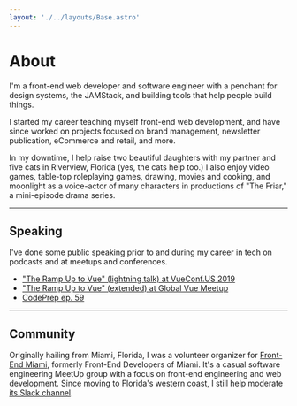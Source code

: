 ```yaml
---
layout: './../layouts/Base.astro'
---
```


<h1 class="display">About</h1>

I'm a front-end web developer and software engineer with a penchant for design systems, the JAMStack, and building tools that help people build things.

I started my career teaching myself front-end web development, and have since worked on projects focused on brand management, newsletter publication, eCommerce and retail, and more.

In my downtime, I help raise two beautiful daughters with my partner and five cats in Riverview, Florida (yes, the cats help too.) I also enjoy video games, table-top roleplaying games, drawing, movies and cooking, and moonlight as a voice-actor of many characters in productions of "The Friar," a mini-episode drama series.

---

## Speaking

I've done some public speaking prior to and during my career in tech on podcasts and at meetups and conferences.

 - ["The Ramp Up to Vue" (lightning talk) at VueConf.US 2019](https://www.youtube.com/watch?v=q0UJSePrEg0)
 - ["The Ramp Up to Vue" (extended) at Global Vue Meetup](https://www.youtube.com/watch?v=yOASfLYiwU4)
 - [CodePrep ep. 59](https://www.codeprep.io/podcast/059/)

---

## Community

Originally hailing from Miami, Florida, I was a volunteer organizer for [Front-End Miami](https://frontend.miami/), formerly Front-End Developers of Miami. It's a casual software engineering MeetUp group with a focus on front-end engineering and web development. Since moving to Florida's western coast, I still help moderate [its Slack channel](https://fedm.slack.com/join/shared_invite/enQtMzgyMTMzNTI5NDQ3LWUzNTc2MmJjYzE0NTg1YjI0YmFmNjE3MGY4MzAxYmZlNjlkMTViNDEyODdkYTJhMzAwNjBjMzYxNzRiMzNkMzY#/shared-invite/email).
